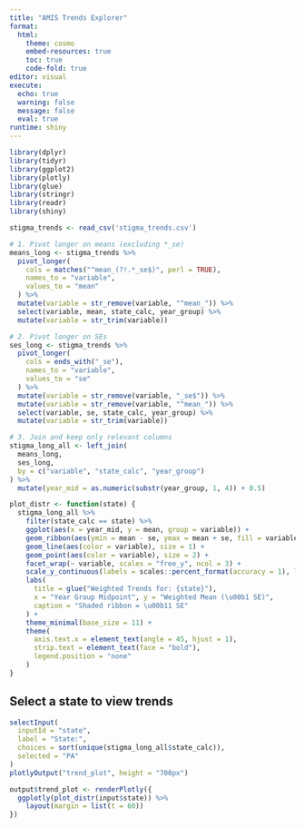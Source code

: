 ```yaml
---
title: "AMIS Trends Explorer"
format:
  html:
    theme: cosmo
    embed-resources: true
    toc: true
    code-fold: true
editor: visual
execute:
  echo: true
  warning: false
  message: false
  eval: true
runtime: shiny
---
```


```r
library(dplyr)
library(tidyr)
library(ggplot2)
library(plotly)
library(glue)
library(stringr)
library(readr)
library(shiny)
```

```r
stigma_trends <- read_csv('stigma_trends.csv')

# 1. Pivot longer on means (excluding *_se)
means_long <- stigma_trends %>%
  pivot_longer(
    cols = matches("^mean_(?!.*_se$)", perl = TRUE),
    names_to = "variable",
    values_to = "mean"
  ) %>%
  mutate(variable = str_remove(variable, "^mean_")) %>%
  select(variable, mean, state_calc, year_group) %>% 
  mutate(variable = str_trim(variable))

# 2. Pivot longer on SEs
ses_long <- stigma_trends %>%
  pivot_longer(
    cols = ends_with("_se"),
    names_to = "variable",
    values_to = "se"
  ) %>%
  mutate(variable = str_remove(variable, "_se$")) %>%
  mutate(variable = str_remove(variable, "^mean_")) %>%
  select(variable, se, state_calc, year_group) %>% 
  mutate(variable = str_trim(variable))

# 3. Join and keep only relevant columns
stigma_long_all <- left_join(
  means_long,
  ses_long,
  by = c("variable", "state_calc", "year_group")
) %>%
  mutate(year_mid = as.numeric(substr(year_group, 1, 4)) + 0.5)
```

```r
plot_distr <- function(state) {
  stigma_long_all %>%
    filter(state_calc == state) %>%
    ggplot(aes(x = year_mid, y = mean, group = variable)) +
    geom_ribbon(aes(ymin = mean - se, ymax = mean + se, fill = variable), alpha = 0.2, color = NA) +
    geom_line(aes(color = variable), size = 1) +
    geom_point(aes(color = variable), size = 2) +
    facet_wrap(~ variable, scales = "free_y", ncol = 3) +
    scale_y_continuous(labels = scales::percent_format(accuracy = 1), limits = c(0, 1)) +
    labs(
      title = glue("Weighted Trends for: {state}"),
      x = "Year Group Midpoint", y = "Weighted Mean (\u00b1 SE)",
      caption = "Shaded ribbon = \u00b11 SE"
    ) +
    theme_minimal(base_size = 11) +
    theme(
      axis.text.x = element_text(angle = 45, hjust = 1),
      strip.text = element_text(face = "bold"),
      legend.position = "none"
    )
}
```

## Select a state to view trends

```r
selectInput(
  inputId = "state", 
  label = "State:", 
  choices = sort(unique(stigma_long_all$state_calc)),
  selected = "PA"
)
plotlyOutput("trend_plot", height = "700px")
```

```r
output$trend_plot <- renderPlotly({
  ggplotly(plot_distr(input$state)) %>%
    layout(margin = list(t = 60))
})
```
